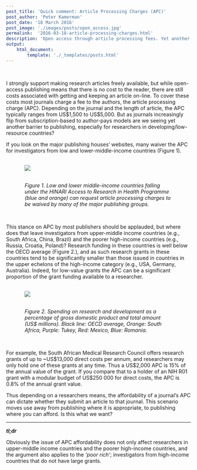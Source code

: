 ```yaml
---
post_title: 'Quick comment: Article Processing Charges (APC)'
post_author: 'Peter Kamerman'
post_date: '18 March 2016'
post_image: './images/posts/open_access.jpg'
permalink:  '2016-03-18-article-processing-charges.html'
description: 'Open access through article processing fees. Yet another barrier for scientists from developing countries wanting to publish?'
output:
    html_document:
        template: './_templates/posts.html'
---
```


<br>

I strongly support making research articles freely available, but while open-access publishing means that there is no cost to the reader, there are still costs associated with getting and keeping an article on-line. To cover these costs most journals charge a fee to the authors, the article processing charge (APC). Depending on the journal and the length of article, the APC typically ranges from US$1,500 to US$5,000. But as journals increasingly flip from subscription-based to author-pays models are we seeing yet another barrier to publishing, especially for researchers in developing/low-resource countries?

If you look on the major publishing houses' websites, many waiver the APC for investigators from low and lower-middle-income countries (Figure 1).

<br>
<div style="margin:auto;width:80%;">
<img src="./images/posts/hinari.jpg" style="display:block;margin-right:auto;margin-left:auto;max-width:100%;"><br><p><em>Figure 1. Low and lower middle-income countries falling under the HINARI Access to Research in Health Programme (blue and orange) can request article processing charges to be waived by many of the major publishing groups.</em></p>
</div><br>

This stance on APC by most publishers should be applauded, but where does that leave investigators from upper-middle income countries (e.g., South Africa, China, Brazil) and the poorer high-income countries (e.g., Russia, Croatia, Poland)? Research funding in these countries is well below the OECD average (Figure 2.), and as such research grants in these countries tend to be significantly smaller than those issued in countries in the upper echelons of the high-income category (e.g., USA, Germany, Australia). Indeed, for low-value grants the APC can be a significant proportion of the grant funding available to a researcher.

<br>
<div style="margin:auto;width:80%;">
<img src="./images/posts/r-n-d.jpg" style="display:block;margin-right:auto;margin-left:auto;max-width:100%;"><br><p><em>Figure 2. Spending on research and development as a percentage of gross domestic product and total amount (US$ millions). Black line: OECD average, Orange: South Africa, Purple: Tukey, Red: Mexico, Blue: Romania.</em></p>
</div><br>

For example, the South African Medical Research Council offers research grants of up to ~US$13,000 direct costs per annum, and researchers may only hold one of these grants at any time. Thus a US$2,000 APC is 15% of the annual value of the grant. If you compare that to a holder of an NIH R01 grant with a modular budget of US$250 000 for direct costs, the APC is 0.8% of the annual grant value.

Thus depending on a researchers means, the affordability of a journal's APC can dictate whether they submit an article to that journal. This scenario moves use away from publishing where it is appropriate, to publishing where you can afford. Is this what we want?

***

_**tl;dr**_

Obviously the issue of APC affordability does not only affect researchers in upper-middle income countries and the poorer high-income countries, and the argument also applies to the _'poor rich'_; investigators from high-income countries that do not have large grants.  
